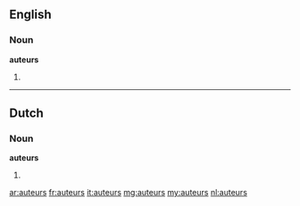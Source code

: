 ==English==

===Noun===
'''auteurs'''

# {{plural of|auteur}}

----

==Dutch==

===Noun===
'''auteurs'''

# {{nl-noun-form|pl=1|auteur}}

[[ar:auteurs]]
[[fr:auteurs]]
[[it:auteurs]]
[[mg:auteurs]]
[[my:auteurs]]
[[nl:auteurs]]